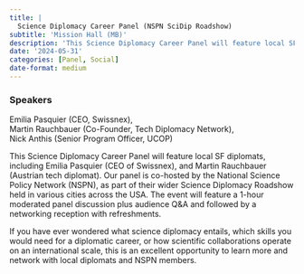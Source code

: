 ```yaml
---
title: |
  Science Diplomacy Career Panel (NSPN SciDip Roadshow)
subtitle: 'Mission Hall (MB)'
description: 'This Science Diplomacy Career Panel will feature local SF diplomats, including Emilia Pasquier (CEO of Swissnex), and Martin Rauchbauer (Austrian tech diplomat). '
date: '2024-05-31'
categories: [Panel, Social]
date-format: medium 
---
```


### Speakers  
Emilia Pasquier (CEO, Swissnex),  
Martin Rauchbauer (Co-Founder, Tech Diplomacy Network),  
Nick Anthis (Senior Program Officer, UCOP)

This Science Diplomacy Career Panel will feature local SF diplomats, including Emilia Pasquier (CEO of Swissnex), and Martin Rauchbauer (Austrian tech diplomat). Our panel is co-hosted by the National Science Policy Network (NSPN), as part of their wider Science Diplomacy Roadshow held in various cities across the USA. The event will feature a 1-hour moderated panel discussion plus audience Q&A and followed by a networking reception with refreshments.

If you have ever wondered what science diplomacy entails, which skills you would need for a diplomatic career, or how scientific collaborations operate on an international scale, this is an excellent opportunity to learn more and network with local diplomats and NSPN members.

